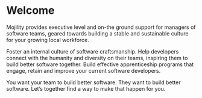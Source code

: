 
<SEO title="Home" />

# Welcome

Mojility provides executive level and on-the ground support for managers of software teams, geared towards
building a stable and sustainable culture for your growing local workforce.

Foster an internal culture of software craftsmanship. Help developers connect with the humanity and diversity on
their teams, inspiring them to build better software together. Build effective apprenticeship programs that
engage, retain and improve your current software developers.

You want your team to build better software. They want to build better software. Let’s together find a way to make
that happen for you.
